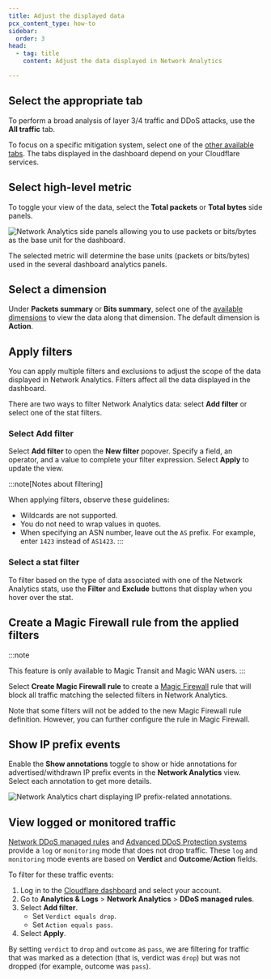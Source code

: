 ```yaml
---
title: Adjust the displayed data
pcx_content_type: how-to
sidebar:
  order: 3
head:
  - tag: title
    content: Adjust the data displayed in Network Analytics

---
```


## Select the appropriate tab

To perform a broad analysis of layer 3/4 traffic and DDoS attacks, use the **All traffic** tab.

To focus on a specific mitigation system, select one of the [other available tabs](/analytics/network-analytics/understand/main-dashboard/#available-tabs). The tabs displayed in the dashboard depend on your Cloudflare services.

## Select high-level metric

To toggle your view of the data, select the **Total packets** or **Total bytes** side panels.

![Network Analytics side panels allowing you to use packets or bits/bytes as the base unit for the dashboard.](~/assets/images/analytics/network-analytics/high-level-metrics.png)

The selected metric will determine the base units (packets or bits/bytes) used in the several dashboard analytics panels.

## Select a dimension

Under **Packets summary** or **Bits summary**, select one of the [available dimensions](/analytics/network-analytics/understand/main-dashboard/#available-dimensions) to view the data along that dimension. The default dimension is **Action**.

## Apply filters

You can apply multiple filters and exclusions to adjust the scope of the data displayed in Network Analytics.
Filters affect all the data displayed in the dashboard.

There are two ways to filter Network Analytics data: select **Add filter** or select one of the stat filters.

### Select Add filter

Select **Add filter** to open the **New filter** popover. Specify a field, an operator, and a value to complete your filter expression. Select **Apply** to update the view.

:::note[Notes about filtering]

When applying filters, observe these guidelines:

* Wildcards are not supported.
* You do not need to wrap values in quotes.
* When specifying an ASN number, leave out the `AS` prefix. For example, enter `1423` instead of `AS1423`. 
  :::

### Select a stat filter

To filter based on the type of data associated with one of the Network Analytics stats, use the **Filter** and **Exclude** buttons that display when you hover over the stat.

## Create a Magic Firewall rule from the applied filters

:::note

This feature is only available to Magic Transit and Magic WAN users. 
:::

Select **Create Magic Firewall rule** to create a [Magic Firewall](/magic-firewall/) rule that will block all traffic matching the selected filters in Network Analytics.

Note that some filters will not be added to the new Magic Firewall rule definition. However, you can further configure the rule in Magic Firewall.

## Show IP prefix events

Enable the **Show annotations** toggle to show or hide annotations for advertised/withdrawn IP prefix events in the **Network Analytics** view. Select each annotation to get more details.

![Network Analytics chart displaying IP prefix-related annotations.](~/assets/images/analytics/network-analytics/view-annotations.png)

## View logged or monitored traffic

[Network DDoS managed rules](/ddos-protection/managed-rulesets/network/) and [Advanced DDoS Protection systems](/ddos-protection/advanced-ddos-systems/overview/) provide a `log` or `monitoring` mode that does not drop traffic. These `log` and `monitoring` mode events are based on **Verdict** and **Outcome**/**Action** fields.

To filter for these traffic events:

1. Log in to the [Cloudflare dashboard](https://dash.cloudflare.com/) and select your account.
2. Go to **Analytics & Logs** > **Network Analytics** > **DDoS managed rules**.
3. Select **Add filter**.
    - Set `Verdict equals drop`.
    - Set `Action equals pass`.
4. Select **Apply**. 

By setting `verdict` to `drop` and `outcome` as `pass`, we are filtering for traffic that was marked as a detection (that is, verdict was `drop`) but was not dropped (for example, outcome was `pass`).